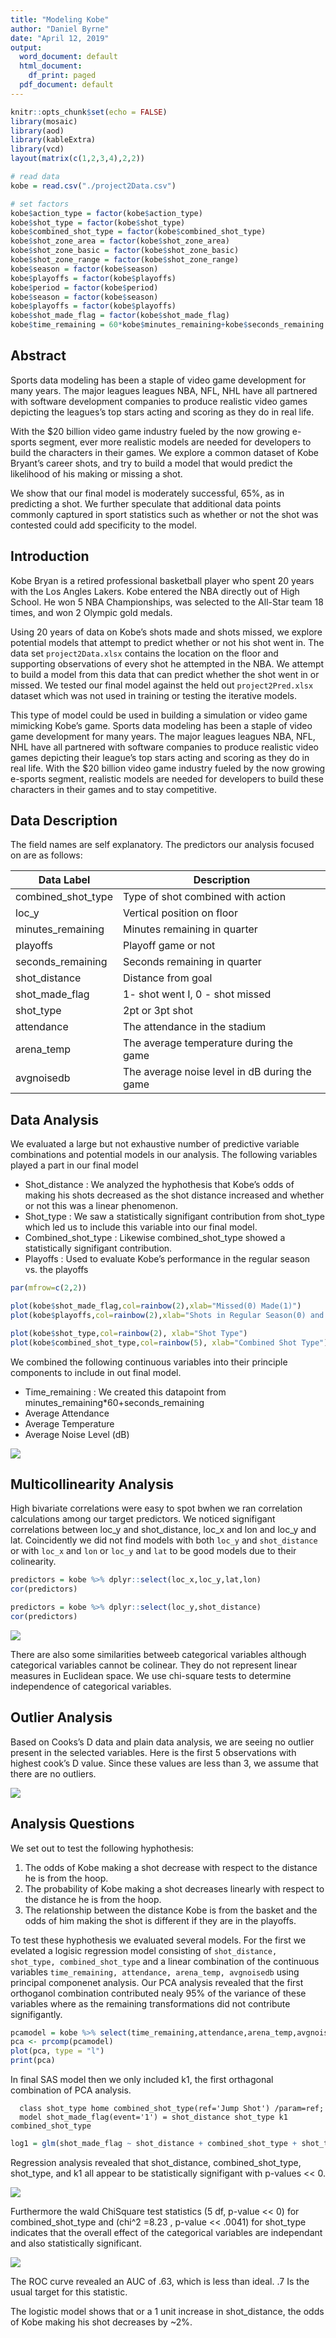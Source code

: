 ```yaml
---
title: "Modeling Kobe"
author: "Daniel Byrne"
date: "April 12, 2019"
output:
  word_document: default
  html_document:
    df_print: paged
  pdf_document: default
---
```



```r
knitr::opts_chunk$set(echo = FALSE)
library(mosaic)
library(aod)
library(kableExtra)
library(vcd)
layout(matrix(c(1,2,3,4),2,2))
```


```r
# read data
kobe = read.csv("./project2Data.csv")

# set factors
kobe$action_type = factor(kobe$action_type)
kobe$shot_type = factor(kobe$shot_type)
kobe$combined_shot_type = factor(kobe$combined_shot_type)
kobe$shot_zone_area = factor(kobe$shot_zone_area)
kobe$shot_zone_basic = factor(kobe$shot_zone_basic)
kobe$shot_zone_range = factor(kobe$shot_zone_range)
kobe$season = factor(kobe$season)
kobe$playoffs = factor(kobe$playoffs)
kobe$period = factor(kobe$period)
kobe$season = factor(kobe$season)
kobe$playoffs = factor(kobe$playoffs)
kobe$shot_made_flag = factor(kobe$shot_made_flag)
kobe$time_remaining = 60*kobe$minutes_remaining+kobe$seconds_remaining
```

## Abstract

Sports data modeling has been a staple of video game development for many years.
The major leagues leagues NBA, NFL, NHL have all partnered with software development
companies to produce realistic video games depicting the leagues's top stars
acting and scoring as they do in real life.  

With the $20 billion video game industry fueled by the now growing e-sports segment, ever more realistic models
are needed for developers to build the characters in their games.  We explore
a common dataset of Kobe Bryant's career shots, and try to build a model that would predict
the likelihood of his making or missing a shot. 

We show that our final model is moderately successful, 65%, as
in predicting a shot.  We further speculate that additional data points commonly captured in sport statistics
such as whether or not the shot was contested could add specificity to the model.

## Introduction

Kobe Bryan is a retired professional basketball player who spent 20 years with the Los Angles Lakers.  Kobe entered the NBA directly out of High School.  He won 5 NBA Championships, was selected to the All-Star team 18 times, and won 2 Olympic gold medals.

Using 20 years of data on Kobe's shots made and shots missed, we explore potential models that attempt to predict whether or not his shot went in.  The data set `project2Data.xlsx` contains the location on the floor and supporting observations of every shot he attempted in the NBA.  We attempt to build a model from this data that can predict whether the shot went in or missed.  We tested our final model against the held out `project2Pred.xlsx` dataset which was not used in training or testing the iterative models.

This type of model could be used in building a simulation or video game mimicking Kobe's game. Sports data modeling has been a staple of video game development for many years. The major leagues leagues NBA, NFL, NHL have all partnered with software companies to produce realistic video games depicting their league's top stars acting and scoring as they do in real life.  With the $20 billion video game industry fueled by the now growing e-sports segment, realistic models are needed for developers to build these characters in their games and to stay competitive.

## Data Description

The field names are self explanatory.  The predictors our analysis focused on are as follows:

| Data Label         | Description                                         |
|--------------------|-----------------------------------------------------|
| combined_shot_type | Type of shot combined with action                   |
| loc_y              | Vertical position on floor                          |
| minutes_remaining  | Minutes remaining in quarter                        |
| playoffs           | Playoff game or not                                 |
| seconds_remaining  | Seconds remaining in quarter                        |
| shot_distance      | Distance from goal                                  |
| shot_made_flag     | 1- shot went I, 0 - shot missed                     |
| shot_type          | 2pt or 3pt shot                                     |
| attendance         | The attendance in the stadium                       |
| arena_temp         | The average temperature during the game             |
| avgnoisedb         | The average noise level in dB during the game       |


## Data Analysis

We evaluated a large but not exhaustive number of predictive variable combinations and potential models in our analysis.  The following variables played a part in our final model


- Shot_distance : We analyzed the hyphothesis that Kobe's odds of making his shots decreased as the shot distance increased and whether or not this was a linear phenomenon.
- Shot_type : We saw a statistically signifigant contribution from shot_type which led us to include this variable into our final model.
- Combined_shot_type : Likewise combined_shot_type showed a statistically signifigant contribution.
- Playoffs : Used to evaluate Kobe's performance in the regular season vs. the playoffs


```r
par(mfrow=c(2,2))

plot(kobe$shot_made_flag,col=rainbow(2),xlab="Missed(0) Made(1)")
plot(kobe$playoffs,col=rainbow(2),xlab="Shots in Regular Season(0) and Playoffs(1)")

plot(kobe$shot_type,col=rainbow(2), xlab="Shot Type")
plot(kobe$combined_shot_type,col=rainbow(5), xlab="Combined Shot Type") 
```


We combined the following continuous variables into their principle components to include in out final model.

- Time_remaining : We created this datapoint from minutes_remaining*60+seconds_remaining
- Average Attendance 
- Average Temperature 
- Average Noise Level (dB)

![](./images/attendance_avgtemp_avgdb.png)


## Multicollinearity Analysis

High bivariate correlations were easy to spot bwhen we ran correlation calculations among our target predictors.  We noticed signifigant correlations between loc_y and shot_distance, loc_x and lon and loc_y and lat. Coincidently we did not find models with both `loc_y` and `shot_distance` or with `loc_x` and `lon` or `loc_y` and `lat` to be good models due to their colinearity.

```r
predictors = kobe %>% dplyr::select(loc_x,loc_y,lat,lon)
cor(predictors)

predictors = kobe %>% dplyr::select(loc_y,shot_distance)
cor(predictors)
```

![](./images/distance.png)

There are also some similarities betweeb categorical variables although categorical variables cannot be colinear. They do not represent linear measures in Euclidean space.  We use chi-square tests to determine independence of categorical variables.


## Outlier Analysis

Based on Cooks's D data and plain data analysis, we are seeing no outlier present in the selected variables. Here is the first 5 observations with highest cook's D value.  Since these values are less than 3, we assume that there are no outliers. 

![](./outliers.png)

## Analysis Questions

We set out to test the following hyphothesis:

1. The odds of Kobe making a shot decrease with respect to the distance he is from the hoop.
2. The probability of Kobe making a shot decreases linearly with respect to the distance he is from the hoop.    
3. The relationship between the distance Kobe is from the basket and the odds of him making the shot is different if they are in the playoffs.

To test these hyphothesis we evaluated several models.  For the first we evelated a logisic regression model consisting of `shot_distance, shot_type, combined_shot_type` and a linear combination of the continuous variables `time_remaining, attendance, arena_temp, avgnoisedb` using principal componenet analysis. Our PCA analysis revealed that the first orthoganol combination contributed nealy 95% of the variance of these variables where as the remaining transformations did not contribute signifigantly.


```r
pcamodel = kobe %>% select(time_remaining,attendance,arena_temp,avgnoisedb)
pca <- prcomp(pcamodel) 
plot(pca, type = "l")
print(pca)
```

In final SAS model then we only included k1, the first orthagonal combination of PCA analysis.

```
  class shot_type home combined_shot_type(ref='Jump Shot') /param=ref;
  model shot_made_flag(event='1') = shot_distance shot_type k1 combined_shot_type
```

```r
log1 = glm(shot_made_flag ~ shot_distance + combined_shot_type + shot_type , data=kobe,family="binomial")
```

Regression analysis revealed that shot_distance, combined_shot_type, shot_type, and k1 all appear to be statistically signifigant with p-values << 0.

![](./images/logisticanalysis.png)


Furthermore the wald ChiSquare test statistics (5 df, p-value << 0) for combined_shot_type and  (chi^2 =8.23 , p-value << .0041) for shot_type indicates that the overall effect of the categorical variables are independant and also statistically significant.


![](./images/ROC.png)

The ROC curve revealed an AUC of .63, which is less than ideal.  .7 Is the usual target for this statistic.  

The logistic model shows that or a 1 unit increase in shot_distance, the odds of Kobe making his shot decreases by ~2%.





